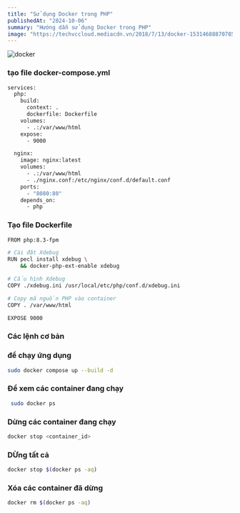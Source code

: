 ```yaml
---
title: "Sử dụng Docker trong PHP"
publishedAt: "2024-10-06"
summary: "Hướng dẫn sử dụng Docker trong PHP"
image: "https://techvccloud.mediacdn.vn/2018/7/13/docker-1531468887078532266614-0-14-400-726-crop-15314688919081778546108.png"
---
```


![docker](https://techvccloud.mediacdn.vn/2018/7/13/docker-1531468887078532266614-0-14-400-726-crop-15314688919081778546108.png 'docker')

### tạo file docker-compose.yml
```bash
services:
  php:
    build:
      context: .
      dockerfile: Dockerfile
    volumes:
      - .:/var/www/html
    expose:
      - 9000

  nginx:
    image: nginx:latest
    volumes:
      - .:/var/www/html
      - ./nginx.conf:/etc/nginx/conf.d/default.conf
    ports:
      - "8080:80"
    depends_on:
      - php
```
### Tạo file Dockerfile

```bash
FROM php:8.3-fpm

# Cài đặt Xdebug
RUN pecl install xdebug \
    && docker-php-ext-enable xdebug

# Cấu hình Xdebug
COPY ./xdebug.ini /usr/local/etc/php/conf.d/xdebug.ini

# Copy mã nguồn PHP vào container
COPY . /var/www/html

EXPOSE 9000
```
### Các lệnh cơ bản

### để chạy ứng dụng
```bash
sudo docker compose up --build -d
```
### Để xem các container đang chạy
```bash
 sudo docker ps
```
### Dừng các container đang chạy 
```bash
docker stop <container_id>
```
### DỪng tất cả
```bash
docker stop $(docker ps -aq)
```
### Xóa các container đã dừng
```bash
docker rm $(docker ps -aq)
```